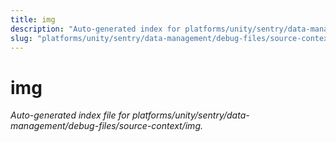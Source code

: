 ```yaml
---
title: img
description: "Auto-generated index for platforms/unity/sentry/data-management/debug-files/source-context/img"
slug: "platforms/unity/sentry/data-management/debug-files/source-context/img"
---
```


# img

_Auto-generated index file for platforms/unity/sentry/data-management/debug-files/source-context/img._
